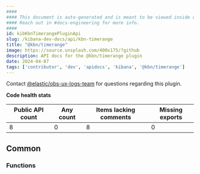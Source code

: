 ```yaml
---
####
#### This document is auto-generated and is meant to be viewed inside our experimental, new docs system.
#### Reach out in #docs-engineering for more info.
####
id: kibKbnTimerangePluginApi
slug: /kibana-dev-docs/api/kbn-timerange
title: "@kbn/timerange"
image: https://source.unsplash.com/400x175/?github
description: API docs for the @kbn/timerange plugin
date: 2024-04-07
tags: ['contributor', 'dev', 'apidocs', 'kibana', '@kbn/timerange']
---
```




Contact [@elastic/obs-ux-logs-team](https://github.com/orgs/elastic/teams/obs-ux-logs-team) for questions regarding this plugin.

**Code health stats**

| Public API count  | Any count | Items lacking comments | Missing exports |
|-------------------|-----------|------------------------|-----------------|
| 8 | 0 | 8 | 0 |

## Common

### Functions
<DocDefinitionList data={kbnTimerangeObj.common.functions}/>

